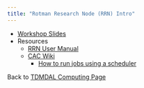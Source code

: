 ```yaml
---
title: "Rotman Research Node (RRN) Intro"
---
```


* [Workshop Slides](rrn_intro.pdf)
* Resources
    * [RRN User Manual](https://tdmdal.github.io/computing-research/)
    * [CAC Wiki](https://cac.queensu.ca/wiki/index.php/Main_Page)
        * [How to run jobs using a scheduler](https://cac.queensu.ca/wiki/index.php/SLURM)

Back to [TDMDAL Computing Page](https://tdmdal.github.io/)